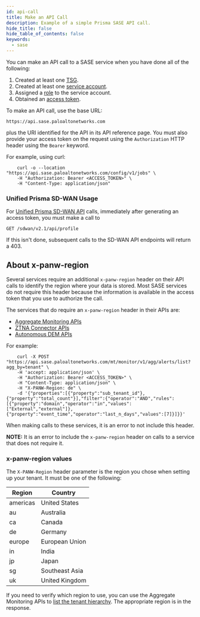 ```yaml
---
id: api-call
title: Make an API Call
description: Example of a simple Prisma SASE API call.
hide_title: false
hide_table_of_contents: false
keywords:
  - sase
---
```


You can make an API call to a SASE service when you have done all of the following:

1. Created at least one [TSG](/sase/docs/tenant-service-groups).
2. Created at least one [service account](/sase/docs/service-accounts).
3. Assigned a [role](/sase/docs/roles) to the service account.
4. Obtained an [access token](/sase/docs/access-tokens).

To make an API call, use the base URL:

    https://api.sase.paloaltonetworks.com

plus the URI identified for the API in its API reference page. You must also 
provide your access token on the request using the `Authorization` HTTP
header using the `Bearer` keyword.

For example, using curl:

```
    curl -o --location "https://api.sase.paloaltonetworks.com/config/v1/jobs" \
    -H "Authorization: Bearer <ACCESS_TOKEN>" \
    -H "Content-Type: application/json"
```

### Unified Prisma SD-WAN Usage
For [Unified Prisma SD-WAN API](/sdwan/api/)
calls, immediately after generating an access token, you must make a call to

    GET /sdwan/v2.1/api/profile

If this isn't done, subsequent calls to the SD-WAN API endpoints will return a 403.

## About x-panw-region ##

Several services require an additional `x-panw-region` header on their API calls to identify the
region where your data is stored. Most SASE services do not require this header because the
information is available in the access token that you use to authorize the call.

The services that do require an `x-panw-region` header in their APIs are: 

* [Aggregate Monitoring APIs](/sase/api/mt-monitor/)
* [ZTNA Connector APIs](/access/api/ztna/ztna-connector-apis/)
* [Autonomous DEM APIs](/access/api/adem/autonomous-dem-api/)

For example:

```
    curl -X POST "https://api.sase.paloaltonetworks.com/mt/monitor/v1/agg/alerts/list?agg_by=tenant" \
    -H 'accept: application/json' \
    -H "Authorization: Bearer <ACCESS_TOKEN>" \
    -H "Content-Type: application/json" \
    -H "X-PANW-Region: de" \
    -d '{"properties":[{"property":"sub_tenant_id"},{"property":"total_count"}],"filter":{"operator":"AND","rules":[{"property":"domain","operator":"in","values":["External","external"]},{"property":"event_time","operator":"last_n_days","values":[7]}]}}'
```

When making calls to these services, it is an error to not include this header.

**NOTE:** It is an error to include the `x-panw-region` header on calls to a service that
does not require it.

### x-panw-region values ###

The `X-PANW-Region` header parameter is the region you chose when setting up your tenant. It must be one of the following:

| Region    | Country                      |
| --------- | ---------------------------- |
| americas  | United States                |
| au        | Australia                    |
| ca        | Canada                       |
| de        | Germany                      |
| europe    | European Union               |
| in        | India                        |
| jp        | Japan                        |
| sg        | Southeast Asia               |
| uk        | United Kingdom               |


If you need to verify which region to use, you can 
use the Aggregate Monitoring APIs to 
[list the tenant hierarchy](/sase/api/mt-monitor/get-mt-monitor-v-1-agg-custom-tenant-hierarchy).
The appropriate region is in the response.
